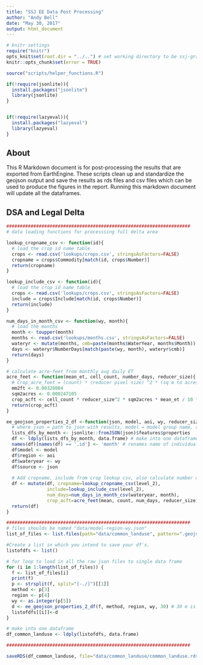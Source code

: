 ---
title: "SSJ EE Data Post Processing"
author: "Andy Bell"
date: "May 30, 2017"
output: html_document
---

```{r setup, include=FALSE}
# knitr settings
require("knitr")
opts_knit$set(root.dir = "../..") # set working directory to be ssj-graph-r directory
knitr::opts_chunk$set(error = TRUE)
```

```{r}
source("scripts/helper_functions.R")

if(!require(jsonlite)){
  install.packages("jsonlite")
  library(jsonlite)
}


if(!require(lazyeval)){
  install.packages("lazyeval")
  library(lazyeval)
}

```


## About

This R Markdown document is for post-processing the results that are exported from EarthEngine. These scripts clean up and standardize the geojson output and save the results as rds files and csv files which can be used to produce the figures in the report. Running this markdown document will update all the dataframes.



## DSA and Legal Delta

```{r dsa, echo=FALSE}

####################################################################
# data loading functions for processsing full delta area

lookup_cropname_csv <- function(id){
  # load the crop id name table
  crops <- read.csv('lookups/crops.csv', stringsAsFactors=FALSE)
  cropname = crops$Commodity[match(id, crops$Number)]
  return(cropname)
}

lookup_include_csv <- function(id){
  # load the crop id name table
  crops <- read.csv('lookups/crops.csv', stringsAsFactors=FALSE)
  include = crops$Include[match(id, crops$Number)]
  return(include)
}

num_days_in_month_csv <- function(wy, month){
  # load the months
  month <- toupper(month)
  months <- read.csv('lookups/months.csv', stringsAsFactors=FALSE)
  wateryr <- mutate(months, cmb=paste(months$WaterYear, months$Month))
  days <- wateryr$NumberDays[match(paste(wy, month), wateryr$cmb)]
  return(days)
}

# calculate acre-feet from monthly avg daily ET
acre_feet <- function(mean_et, cell_count, number_days, reducer_size){
  # Crop_acre_feet = (count) * (reducer pixel size) ^2 * (sq m to acres) * (mean daily ET) /10* (mm to feet) * (num days in month)
  mm2ft <- 0.00328084
  sqm2acres <- 0.000247105
  crop_acft <- cell_count * reducer_size^2 * sqm2acres * mean_et / 10 * mm2ft * number_days 
  return(crop_acft)
}

ee_geojson_properties_2_df <-function(json, model, aoi, wy, reducer_size){
  # where json = path to json with results, model = model group name, aoi = region of the results, wy=water year
  lists_dfs_by_month <- jsonlite::fromJSON(json)$features$properties
  df <- ldply(lists_dfs_by_month, data.frame) # make into one dataframe
  names(df)[names(df) == '.id'] <- 'month' # renames name of individual df column
  df$model <- model
  df$region <- aoi
  df$wateryear <- wy
  df$source <- json
  
  # Add cropname, include from crop lookup csv, also calculate number days in month and acre feet
  df <- mutate(df, cropname=lookup_cropname_csv(level_2), 
               include=lookup_include_csv(level_2), 
               num_days=num_days_in_month_csv(wateryear, month),
               crop_acft=acre_feet(mean, count, num_days, reducer_size))  
  return(df)
}

####################################################################
# files shoulds be named "data/model-region-wy.json"
list_of_files <- list.files(path="data/common_landuse", pattern=".geojson", full.names=TRUE)

#Create a list in which you intend to save your df's.
listofdfs <- list() 

# for loop to load in all the raw json files to single data frame
for (i in 1:length(list_of_files)) {
  f <- list_of_files[i]
  print(f)
  p <- strsplit(f, split="[-./]")[[1]]
  method <- p[3]
  region <- p[4]
  wy <- as.integer(p[5])
  d <- ee_geojson_properties_2_df(f, method, region, wy, 30) # 30 m is the reducer size
  listofdfs[[i]]<-d
}

# make into one dataframe  
df_common_landuse <- ldply(listofdfs, data.frame)  

####################################################################

saveRDS(df_common_landuse, file="data/common_landuse/common_landuse.rds")

```

